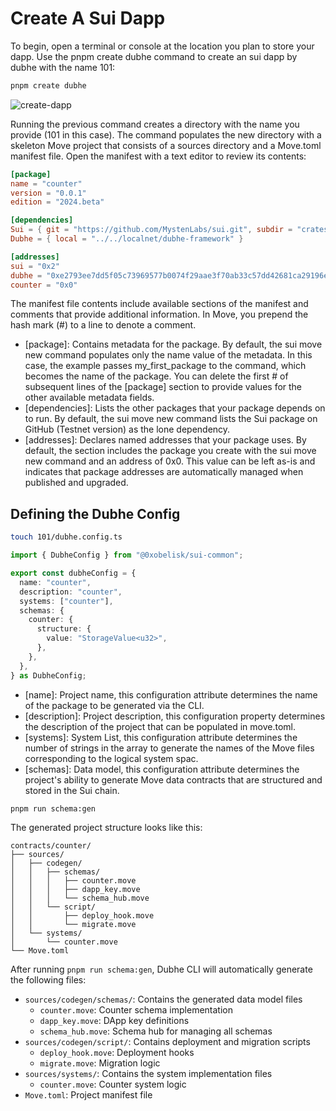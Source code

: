# Create A Sui Dapp

To begin, open a terminal or console at the location you plan to store your dapp. Use the pnpm create dubhe command to create an sui dapp by dubhe with the name 101:

```bash
pnpm create dubhe
```

![create-dapp](/sui/101.png)

Running the previous command creates a directory with the name you provide (101 in this case). The command populates the new directory with a skeleton Move project that consists of a sources directory and a Move.toml manifest file. Open the manifest with a text editor to review its contents:

```toml
[package]
name = "counter"
version = "0.0.1"
edition = "2024.beta"

[dependencies]
Sui = { git = "https://github.com/MystenLabs/sui.git", subdir = "crates/sui-framework/packages/sui-framework", rev = "mainnet-v1.36.2" }
Dubhe = { local = "../../localnet/dubhe-framework" }

[addresses]
sui = "0x2"
dubhe = "0xe2793ee7dd5f05c73969577b0074f29aae3f70ab33c57dd42681ca29196e6a04"
counter = "0x0"
```

The manifest file contents include available sections of the manifest and comments that provide additional information. In Move, you prepend the hash mark (#) to a line to denote a comment.

- [package]: Contains metadata for the package. By default, the sui move new command populates only the name value of the metadata. In this case, the example passes my_first_package to the command, which becomes the name of the package. You can delete the first # of subsequent lines of the [package] section to provide values for the other available metadata fields.
- [dependencies]: Lists the other packages that your package depends on to run. By default, the sui move new command lists the Sui package on GitHub (Testnet version) as the lone dependency.
- [addresses]: Declares named addresses that your package uses. By default, the section includes the package you create with the sui move new command and an address of 0x0. This value can be left as-is and indicates that package addresses are automatically managed when published and upgraded.

## Defining the Dubhe Config

```bash
touch 101/dubhe.config.ts
```

```typescript
import { DubheConfig } from "@0xobelisk/sui-common";

export const dubheConfig = {
  name: "counter",
  description: "counter",
  systems: ["counter"],
  schemas: {
    counter: {
      structure: {
        value: "StorageValue<u32>",
      },
    },
  },
} as DubheConfig;
```

- [name]: Project name, this configuration attribute determines the name of the package to be generated via the CLI.
- [description]: Project description, this configuration property determines the description of the project that can be populated in move.toml.
- [systems]: System List, this configuration attribute determines the number of strings in the array to generate the names of the Move files corresponding to the logical system spac.
- [schemas]: Data model, this configuration attribute determines the project's ability to generate Move data contracts that are structured and stored in the Sui chain.

```bash
pnpm run schema:gen
```

The generated project structure looks like this:

```
contracts/counter/
├── sources/
│   ├── codegen/
│   │   ├── schemas/
│   │   │   ├── counter.move
│   │   │   ├── dapp_key.move
│   │   │   └── schema_hub.move
│   │   └── script/
│   │       ├── deploy_hook.move
│   │       └── migrate.move
│   └── systems/
│       └── counter.move
└── Move.toml
```

After running `pnpm run schema:gen`, Dubhe CLI will automatically generate the following files:

- `sources/codegen/schemas/`: Contains the generated data model files
  - `counter.move`: Counter schema implementation
  - `dapp_key.move`: DApp key definitions
  - `schema_hub.move`: Schema hub for managing all schemas
- `sources/codegen/script/`: Contains deployment and migration scripts
  - `deploy_hook.move`: Deployment hooks
  - `migrate.move`: Migration logic
- `sources/systems/`: Contains the system implementation files
  - `counter.move`: Counter system logic
- `Move.toml`: Project manifest file

